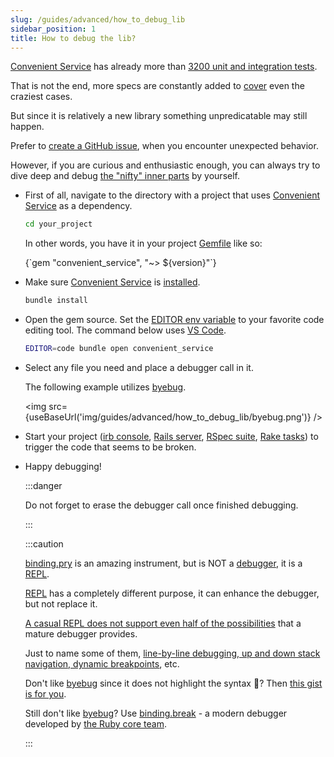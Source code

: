 ```yaml
---
slug: /guides/advanced/how_to_debug_lib
sidebar_position: 1
title: How to debug the lib?
---
```



[Convenient Service](/) has already more than [3200 unit and integration tests](https://github.com/marian13/convenient_service/tree/main/spec).

That is not the end, more specs are constantly added to [cover](https://coveralls.io/github/marian13/convenient_service?branch=main) even the craziest cases.

But since it is relatively a new library something unpredicatable may still happen.

Prefer to [create a GitHub issue](https://github.com/marian13/convenient_service/issues), when you encounter unexpected behavior.

However, if you are curious and enthusiastic enough, you can always try to dive deep and debug [the "nifty" inner parts](https://github.com/marian13/convenient_service) by yourself.

- First of all, navigate to the directory with a project that uses [Convenient Service](/) as a dependency.

  ```bash
  cd your_project
  ```

  In other words, you have it in your project [Gemfile](https://bundler.io/guides/gemfile.html) like so:

  <CodeBlock language="ruby" title="Gemfile">
    {`gem "convenient_service", "~> ${version}"`}
  </CodeBlock>

- Make sure [Convenient Service](/) is [installed](/convenient_service_docs/installation).

  ```ruby
  bundle install
  ```

- Open the gem source. Set the [EDITOR env variable](https://bash.cyberciti.biz/guide/$EDITOR_variable) to your favorite code editing tool. The command below uses [VS Code](https://code.visualstudio.com/).

  ```bash
  EDITOR=code bundle open convenient_service
  ```

- Select any file you need and place a debugger call in it.

  The following example utilizes [byebug](https://github.com/deivid-rodriguez/byebug).

  <img src={useBaseUrl('img/guides/advanced/how_to_debug_lib/byebug.png')} />

- Start your project ([irb console](https://github.com/ruby/irb), [Rails server](https://edgeguides.rubyonrails.org/command_line.html#bin-rails-server), [RSpec suite](https://manny.codes/7-ways-to-selectively-run-rspec-tests/), [Rake tasks](https://ruby.github.io/rake/)) to trigger the code that seems to be broken.

- Happy debugging!

  :::danger

  Do not forget to erase the debugger call once finished debugging.

  :::

  :::caution

  [binding.pry](https://github.com/pry/pry) is an amazing instrument, but is NOT a [debugger](https://en.wikipedia.org/wiki/Debugger), it is a [REPL](https://en.wikipedia.org/wiki/Read%E2%80%93eval%E2%80%93print_loop).

  [REPL](https://replit.com/languages/ruby) has a completely different purpose, it can enhance the debugger, but not replace it.

  [A casual REPL does not support even half of the possibilities](https://ruby-doc.org/stdlib-2.7.0/libdoc/irb/rdoc/IRB.html) that a mature debugger provides.

  Just to name some of them, [line-by-line debugging, up and down stack navigation, dynamic breakpoints](https://github.com/deivid-rodriguez/byebug/blob/master/GUIDE.md), etc.

  Don't like [byebug](https://github.com/deivid-rodriguez/byebug) since it does not highlight the syntax 🤦? Then [this gist is for you](https://stackoverflow.com/a/66809857/12201472).

  Still don't like [byebug](https://github.com/deivid-rodriguez/byebug)? Use [binding.break](https://stackoverflow.com/a/70104440/12201472) - a modern debugger developed by [the Ruby core team](https://github.com/ruby/debug).

  :::
